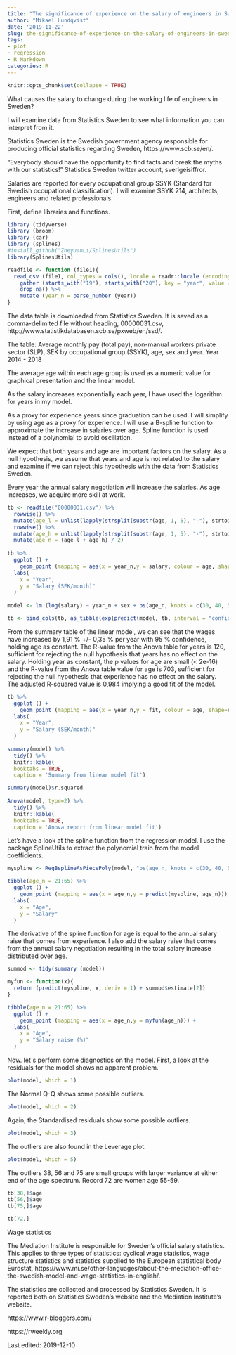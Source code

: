 ```yaml
---
title: "The significance of experience on the salary of engineers in Sweden"
author: "Mikael Lundqvist"
date: '2019-11-22'
slug: the-significance-of-experience-on-the-salary-of-engineers-in-sweden
tags:
- plot
- regression
- R Markdown
categories: R
---
```



```r
knitr::opts_chunk$set(collapse = TRUE)
```


What causes the salary to change during the working life of engineers in Sweden?

I will examine data from Statistics Sweden to see what information you can interpret from it.

Statistics Sweden is the Swedish government agency responsible for producing official statistics regarding Sweden, https://www.scb.se/en/.

"Everybody should have the opportunity to find facts and break the myths with our statistics!" Statistics Sweden twitter account, sverigeisiffror.

Salaries are reported for every occupational group SSYK (Standard for Swedish occupational classification). I will examine SSYK 214, architects, engineers and related professionals. 

First, define libraries and functions.


```r
library (tidyverse) 
library (broom) 
library (car)
library (splines)
#install_github("ZheyuanLi/SplinesUtils")
library(SplinesUtils)

readfile <- function (file1){  
  read_csv (file1, col_types = cols(), locale = readr::locale (encoding = "latin1"), na = c("..", "NA")) %>%  
    gather (starts_with("19"), starts_with("20"), key = "year", value = salary) %>%  
	drop_na() %>%  
    mutate (year_n = parse_number (year))
}

```

The data table is downloaded from Statistics Sweden. It is saved as a comma-delimited file without heading, 00000031.csv, http://www.statistikdatabasen.scb.se/pxweb/en/ssd/.

The table:
Average monthly pay (total pay), non-manual workers private sector (SLP), SEK 
by occupational group (SSYK), age, sex and year.  Year 2014 - 2018

The average age within each age group is used as a numeric value for graphical presentation and the linear model.

As the salary increases exponentially each year, I have used the logarithm for years in my model.

As a proxy for experience years since graduation can be used. I will simplify by using age as a proxy for experience. I will use a B-spline function to approximate the increase in salaries over age. Spline function is used instead of a polynomial to avoid oscillation.

We expect that both years and age are important factors on the salary. As a null hypothesis, we assume that years and age is not related to the salary and examine if we can reject this hypothesis with the data from Statistics Sweden.

Every year the annual salary negotiation will increase the salaries.
As age increases, we acquire more skill at work. 

```r
tb <- readfile("00000031.csv") %>% 
  rowwise() %>% 
  mutate(age_l = unlist(lapply(strsplit(substr(age, 1, 5), "-"), strtoi))[1]) %>%
  rowwise() %>% 
  mutate(age_h = unlist(lapply(strsplit(substr(age, 1, 5), "-"), strtoi))[2]) %>%
  mutate(age_n = (age_l + age_h) / 2) 
   
tb %>%
  ggplot () +  
    geom_point (mapping = aes(x = year_n,y = salary, colour = age, shape=sex)) + 
  labs(
    x = "Year",
    y = "Salary (SEK/month)"
  )
	
model <- lm (log(salary) ~ year_n + sex + bs(age_n, knots = c(30, 40, 50, 60)), data = tb)

tb <- bind_cols(tb, as_tibble(exp(predict(model, tb, interval = "confidence"))))
```

From the summary table of the linear model, we can see that the wages have increased by 1,91 % +/- 0,35 % per year with 95 % confidence, holding age as constant. The R-value from the Anova table for years is 120, sufficient for rejecting the null hypothesis that years has no effect on the salary.
Holding year as constant, the p values for age are small (< 2e-16) and the R-value from the Anova table value for age is 703, sufficient for rejecting the null hypothesis that experience has no effect on the salary.
The adjusted R-squared value is 0,984 implying a good fit of the model.


```r
tb %>%
  ggplot () +  
    geom_point (mapping = aes(x = year_n,y = fit, colour = age, shape=sex)) + 
  labs(
    x = "Year",
    y = "Salary (SEK/month)"
  )
	
summary(model) %>%	
  tidy() %>%
  knitr::kable( 
  booktabs = TRUE,
  caption = 'Summary from linear model fit')

summary(model)$r.squared   
  
Anova(model, type=2) %>% 
  tidy() %>% 
  knitr::kable( 
  booktabs = TRUE,
  caption = 'Anova report from linear model fit')
```


Let's have a look at the spline function from the regression model. I use the package SplineUtils to extract the polynomial train from the model coefficients.


```r
myspline <- RegBsplineAsPiecePoly(model, "bs(age_n, knots = c(30, 40, 50, 60))")

tibble(age_n = 21:65) %>%
  ggplot () + 
    geom_point (mapping = aes(x = age_n,y = predict(myspline, age_n))) +
  labs(
    x = "Age",
    y = "Salary"
  )
```


The derivative of the spline function for age is equal to the annual salary raise that comes from experience. I also add the salary raise that comes from the annual salary negotiation resulting in the total salary increase distributed over age.


```r
summod <- tidy(summary (model))

myfun <- function(x){
  return (predict(myspline, x, deriv = 1) + summod$estimate[2])
}

tibble(age_n = 21:65) %>%
  ggplot () + 
    geom_point (mapping = aes(x = age_n,y = myfun(age_n))) +
  labs(
    x = "Age",
    y = "Salary raise (%)"
  )
```


Now. let´s perform some diagnostics on the model. First, a look at the residuals for the model shows no apparent problem.

 
```r

plot(model, which = 1)

```


The Normal Q-Q shows some possible outliers.
  

```r

plot(model, which = 2)

```

Again, the Standardised residuals show some possible outliers.
 

```r

plot(model, which = 3)

```

The outliers are also found in the Leverage plot.

  
```r

plot(model, which = 5)

```

The outliers 38, 56 and 75 are small groups with larger variance at either end of the age spectrum. Record 72 are women age 55-59.

```r
tb[38,]$age
tb[56,]$age
tb[75,]$age

tb[72,]
```

Wage statistics

The Mediation Institute is responsible for Sweden's official salary statistics. This applies to three types of statistics: cyclical wage statistics, wage structure statistics and statistics supplied to the European statistical body Eurostat, https://www.mi.se/other-languages/about-the-mediation-office-the-swedish-model-and-wage-statistics-in-english/.

The statistics are collected and processed by Statistics Sweden. It is reported both on Statistics Sweden's website and the Mediation Institute's website.

https://www.r-bloggers.com/

https://rweekly.org

Last edited: 2019-12-10
